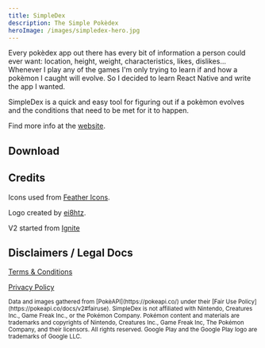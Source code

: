 ```yaml
---
title: SimpleDex
description: The Simple Pokèdex
heroImage: /images/simpledex-hero.jpg
---
```


Every pokèdex app out there has every bit of information a person could ever want: location, height, weight, characteristics, likes, dislikes... Whenever I play any of the games I'm only trying to learn if and how a pokèmon I caught will evolve. So I decided to learn React Native and write the app I wanted.

SimpleDex is a quick and easy tool for figuring out if a pokèmon evolves and the conditions that need to be met for it to happen.

Find more info at the [website](https://simpledex.cavender.io).

## Download

<StoreLinks googlePlayUrl="https://play.google.com/store/apps/details?id=com.cavender.simpledex&pcampaignid=pcampaignidMKT-Other-global-all-co-prtnr-py-PartBadge-Mar2515-1" />

## Credits

Icons used from [Feather Icons](https://feathericons.com/).

Logo created by [ei8htz](https://www.fiverr.com/ei8htz).

V2 started from [Ignite](https://github.com/infinitered/ignite)

## Disclaimers / Legal Docs

[Terms & Conditions](https://simpledex.cavender.io/terms/)

[Privacy Policy](https://simpledex.cavender.io/privacy/)

<small>
  Data and images gathered from [PokèAPI](https://pokeapi.co/) under their [Fair
  Use Policy](https://pokeapi.co/docs/v2#fairuse).
</small>

<small>
  SimpleDex is not affiliated with Nintendo, Creatures Inc., Game Freak Inc., or
  the Pokémon Company. Pokémon content and materials are trademarks and
  copyrights of Nintendo, Creatures Inc., Game Freak Inc, The Pokémon Company,
  and their licensors. All rights reserved.
</small>

<small>
  Google Play and the Google Play logo are trademarks of Google LLC.
</small>
